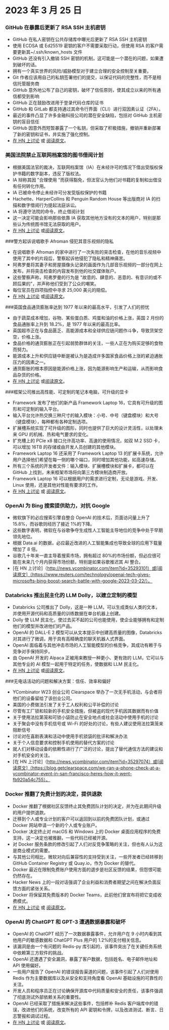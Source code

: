 
<Steps>

# 2023 年 3 月 25 日

### GitHub 在暴露后更新了 RSA SSH 主机密钥

- GitHub 在私人密钥在公共存储库中曝光后更新了 RSA SSH 主机密钥
- 使用 ECDSA 或 Ed25519 密钥的客户不需要采取行动，但使用 RSA 的客户需要更新其~/.ssh/known_hosts 文件
- GitHub 还没有引入撤销 SSH 密钥的机制，这可能是一个潜在的问题，如果遭到破坏的话。
- 拥有一个真实世界的风险/威胁模型对于建立合理的安全控制至关重要。
- Git 作者应该用自己的私钥签署他们的提交，以保证代码的完整性，而不是相信托管服务商
- GitHub 意外地公布了自己的密钥，破坏了信任原则，使其成立以来的所有通信都受到影响
- GitHub 正在鼓励改进用于登录代码仓库的证书
- GitHub 和 GitLab 都支持通过其命令行界面（CLI）进行双因素认证（2FA）。
- 最近的事件凸显了许多金融科技公司的潜在安全缺陷，包括对 GitHub 主机密钥的盲目信任
- GitHub 因意外而短暂暴露了一个私钥，但采取了积极措施，撤销并重新部署了新的密钥和证书，并实施了强化控制。
- [在 HN 上讨论](http://news.ycombinator.com/item?id=35285390) 或 [阅读原文](https://github.blog/2023-03-23-we-updated-our-rsa-ssh-host-key/)。

### 美国法院禁止互联网档案馆的图书借阅计划

- 根据美国法官的裁决，互联网档案馆（IA）在未经许可的情况下借出受版权保护书籍的数字副本，违反了版权法。
- IA 辩称其因 "合理使用 "而获得豁免，但法官认为他们对书籍的复制和出借没有任何转化作用。
- IA 已被命令停止未经许可分发受版权保护的书籍
- Hachette、HarperCollins 和 Penguin Random House 等出版商对 IA 的扫描和数字借阅行为提起法庭诉讼。
- IA 将遵守法院的命令，终止借阅计划
- 这一决定可能会影响那些依靠 IA 获取其他地方没有的文本的用户，特别是那些认为传统图书馆无法获取的用户。
- [在 HN 上讨论](http://news.ycombinator.com/item?id=35297117) 或[阅读原文](https://file770.com/judge-decides-against-internet-archive/)。

###警方起诉说唱歌手 Afroman 侵犯其音乐视频的隐私

- 在说唱歌手 Afroman 的家中进行了一次失败的突击检查，在他的音乐视频中使用了其中的片段后，警察起诉他侵犯了隐私和精神痛苦。
- 阿弗罗曼将其妻子和房屋摄像头记录的画面作为几部音乐视频的一部分在网上发布，并将突击检查的内容发布到他的社交媒体账户。
- 这些警察声称，阿弗罗曼的行为是 "故意的、肆意的、恶意的、有意识的或不顾后果的"，并声称他们受到了公众的嘲笑。
- 每位官员在四项指控中寻求 25,000 美元的赔偿。
- [在 HN 上讨论](http://news.ycombinator.com/item?id=35284187) 或[阅读原文](https://www.theguardian.com/us-news/2023/mar/23/ohio-police-sue-rapper-afroman)。

###英国食品通货膨胀率达到 1977 年以来的最高水平，引发了人们的担忧

- 由于蔬菜成本增加，谷物、某些蛋白质、鸡蛋和油的价格上涨，英国 2 月份的食品通胀率上升到 18.2%，是 1977 年以来的最高比率。
- 英国超市正在与食品匮乏、高能源成本和全球供应链问题作斗争，导致货架空空，价格上涨。
- 食品价格的通货膨胀正在引起弱势群体的关注，一些人正在为购买足够的食物而努力。
- 能源成本上升和供应链中断是被认为是造成许多国家食品价格上涨的紧迫通胀压力的因素之一。
- 通货膨胀的根本原因是能源价格上涨，因为能源影响生产和运输，从而影响食品杂货的价格。
- [在 HN 上讨论](http://news.ycombinator.com/item?id=35290460) 或[阅读原文](https://www.grocerygazette.co.uk/2023/03/22/food-inflation-highest-rate/)。

###框架公司推出高性能、可定制的笔记本电脑，可升级的显卡

- Framework 发布了他们的新产品 Framework Laptop 16，它具有可升级的图形和可定制的输入平台。
- 输入平台允许热交换三种尺寸的输入模块：小号、中号（键盘模块）和大号（键盘模块），每种都有各种定制选项。
- 扩展槽系统实现了可升级的图形，同时也提供了巨大的设计灵活性，以处理未来 GPU 的机械、热和电气要求的变化。
- 扩充槽上的 PCIe x8 接口允许高功率、高速的使用情况，如双 M.2 SSD 卡，可以增加 16TB 的存储或由开发人员创建的其他模块。
- Framework Laptop 16 还采用了 Framework Laptop 13 的扩展卡系统，允许用户选择他们希望在每一侧的哪个端口，同时增加其他功能，如高速存储。
- 所有三个系统的开发者文件：输入模块、扩展槽模块和扩展卡，都可以在 GitHub 上找到，未来框架市场将向第三方模块制造商开放。
- Framework Laptop 16 可以根据用户的需求进行定制，无论是游戏、开发、Linux 使用，还是其他对性能有要求的工作。
- [在 HN 上讨论](http://news.ycombinator.com/item?id=35286544) 或 [阅读原文](https://frame.work/fr/fr/blog/introducing-the-framework-laptop-16)。

### OpenAI 为 Bing 搜索提供助力，对抗 Google

- 微软旗下的必应搜索引擎自整合 OpenAI 的技术后，页面访问量上升了 15.8%，而谷歌则经历了接近 1%的下降。
- 这些数字表明，微软在与谷歌争夺生成性人工智能主导地位的竞争中处于早期领先地位。
- 根据 Data.ai 的数据，必应最近改进的人工智能集成也导致全球的应用下载量增加了 8 倍。
- 谷歌几十年来一直主导着搜索市场，拥有超过 80%的市场份额，但必应很可能在未来几个月内获得市场份额，特别是如果谷歌推迟其 AI 整合。
- [在 HN 上讨论]（http://news.ycombinator.com/item?id=35293101）或[阅读原文]（https://www.reuters.com/technology/openai-tech-gives-microsofts-bing-boost-search-battle-with-google-2023-03-22/）。

### Databricks 推出民主化的 LLM Dolly，以建立定制的模型

- Databricks 公司推出了 Dolly，这是一种 LLM，可以生成类似人类的文本，并使用开源代码和高质量的训练数据在单台机器上创建。
- Dolly 使 LLM 民主化，使过去买不起的公司也能使用，使企业能够拥有和定制他们的模型并改进他们的产品。
- OpenAI 的 DALL-E 2 模型可以从文本提示中创建高质量的图像，Databricks 对其进行了微调，用于具有高精确度的聊天机器人式界面。
- OpenAI 面临着与其他冲击市场的人工智能模型的价格竞争，其成功有赖于与竞争对手保持同步。
- 由 OpenAI 开发的 Alpaca 正被用来教授一种更小、更有效的 LLM，它可以与其他专业的 AI 模型一起用于特定的任务，使数据和 LLM 民主化。
- [在 HN 上讨论](http://news.ycombinator.com/item?id=35288063) 或[阅读原文](https://www.databricks.com/blog/2023/03/24/hello-dolly-democratizing-magic-chatgpt-open-models.html)。

###无电话活动的问题和解决方案：信任、效率和偏好

- YCombinator W23 创业公司 Clearspace 举办了一次无手机活动，与会者将他们的设备留给了该创业公司。
- 美国的小费做法引发了关于工人权利和公平补偿的讨论
- 尽管有工厂锁和较新的手机安全措施，但被盗的现代手机因其数据而有价值
- 关于使用法拉第笼和可锁小袋防止在安全地点或社会活动中使用手机的讨论
- 关于聚会中没有手机信号或 Wi-Fi 的好处的讨论，有些人建议使用法拉第笼来阻断信号
- 讨论对在喜剧表演和活动中使用手机锁袋的批评和解决办法
- 关于个人信息要求和控制手机使用的替代方案的讨论
- 就人们对移动设备的依赖性进行了广泛的讨论，提出了替代通信方法的建议和对手机安全的关注。
- [在 HN 上讨论]（http://news.ycombinator.com/item?id=35297074）或[阅读原文]（https://blog.getclearspace.com/we-ran-a-phone-check-at-a-ycombinator-event-in-san-francisco-heres-how-it-went-fb920a54c755）。

### Docker 推翻了免费计划的决定，提供退款

- Docker 推翻了根据社区反馈终止其免费团队计划的决定，并为在此期间升级的用户提供退款。
- 迁移到个人或专业计划的客户可以返回到以前的免费团队计划，或通过 Docker 网站申请一个新的个人或专业账户。
- Docker 决定终止对 macOS 和 Windows 上的 Docker 桌面应用程序的免费支持，这一决定也被推翻，一些代码已经被开源。
- 对 Docker 服务条款的修改引起了人们对反竞争策略的关注，但也有人认为这是商业模式的需要。
- 与其他公司相比，微软对向后兼容性的支持受到关注，一些开发者已经转移到 GitHub Container Registry 或 Quay.io，作为 Docker 的替代。
- Docker 最近在限制免费账户使用方面的退步是社区反馈的结果，但怨恨可能仍然存在。
- Hacker News 上的一段对话强调了企业利益和消费者期望之间在解决负面反馈方面的紧张关系。
- Docker 将保留其免费版本的 Docker Teams，此前他们曾宣布将把它变成收费模式。
- [在 HN 上讨论](http://news.ycombinator.com/item?id=35295807) 或 [阅读原文](https://www.docker.com/blog/no-longer-sunsetting-the-free-team-plan/)。

### OpenAI 的 ChatGPT 和 GPT-3 遭遇数据暴露和破坏

- OpenAI 的 ChatGPT 经历了一次数据暴露事件，允许用户在 9 小时内看到其他用户的敏感数据和 ChatGPT Plus 用户的 1.2%的支付相关信息。
- 该漏洞是由一个有问题的 Redis-py 库引起的，该事件突出了在关键任务系统中依赖第三方软件的挑战。
- OpenAI 还遭遇了安全漏洞，暴露了客户数据，包括姓名、电子邮件地址和 API 使用偏好。
- 一些用户报告了 OpenAI 的错误报告渠道的问题，该事件引起了人们对使用 Redis 作为主要数据库以及从安全和支持角度看 OpenAI 基础设施的可靠性的关注。
- 开发人员和程序员正在讨论确保开源库中代码质量和安全的责任，该事件强调了彻底测试外部依赖关系的重要性。
- OpenAI 已经采取了措施来解决这些事件，包括修补 Redis 客户端库中的错误，改进他们的系统，改变所有的 API 密钥和令牌，以及改进测试、断言、日志警报和调试过程。
- [在 HN 上讨论](http://news.ycombinator.com/item?id=35291112) 或 [阅读原文](https://openai.com/blog/march-20-chatgpt-outage)。

</Steps>

